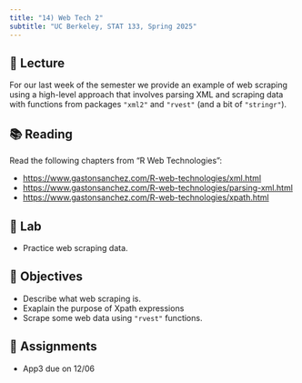 ```yaml
---
title: "14) Web Tech 2"
subtitle: "UC Berkeley, STAT 133, Spring 2025"
---
```



## 📖 Lecture

For our last week of the semester we provide an example of web scraping using a high-level approach that involves parsing XML and scraping data with functions from packages `"xml2"` and `"rvest"` (and a bit of `"stringr"`).


## 📚 Reading

Read the following chapters from "R Web Technologies":

- <a href="https://www.gastonsanchez.com/R-web-technologies/xml.html" target="_blank">https://www.gastonsanchez.com/R-web-technologies/xml.html</a>
- <a href="https://www.gastonsanchez.com/R-web-technologies/parsing-xml.html" target="_blank">https://www.gastonsanchez.com/R-web-technologies/parsing-xml.html</a>
- <a href="https://www.gastonsanchez.com/R-web-technologies/xpath.html" target="_blank">https://www.gastonsanchez.com/R-web-technologies/xpath.html</a>



## 🔬 Lab

- Practice web scraping data.


## 🎯 Objectives

- Describe what web scraping is.
- Exaplain the purpose of Xpath expressions
- Scrape some web data using `"rvest"` functions.


## 🔔 Assignments

- App3 due on 12/06
